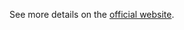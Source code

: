 {{tabs static
|name1=Overview
|link1=European Smash Circuit 2015
|name2=Ranking
|link2=European Smash Circuit 2015/Ranking
|This=2
}}

See more details on the [http://smasheurope.com/circuit/esc-2015-full-melee-rankings/ official website].
{{box|start|padding=1em}}
{{PRstart|title=After [[HFLAN Melee Edition]]|flag=true|score=true|diff=true|smw=true|score_right=true|extra=Qualifiers|extrastyle=text-align:right;}}
{{PRplayer|Armada|rank=1|chars=fox|flag=se|score=1,000|diff=NEW|extra=1}}
{{PRplayer|Amsah|rank=2|chars=sheik|flag=nl|score=800|diff=NEW|extra=1}}
{{PRplayer|Professor Pro|rank=3|chars=fox|flag=gb|score=650|diff=NEW|extra=1}}
{{PRplayer|Tekk|rank=4|chars=puff|flag=fr|score=575|diff=NEW|extra=1}}
{{PRplayer|Zhu|rank=5|chars=falco|flag=us|score=500|diff=NEW|extra=1}}
{{PRplayer|Fuzzyness|rank=5|chars=cf|flag=gb|score=500|diff=NEW|extra=1}}
{{PRplayer|Cyr|rank=7|chars=samus|flag=fr|score=400|diff=NEW|extra=1}}
{{PRplayer|Vanity Angel|rank=7|chars=peach|flag=gb|score=400|diff=NEW|extra=1}}
{{PRplayer|Samplay|rank=9|chars=falco|flag=fr|score=300|diff=NEW|extra=1}}
{{PRplayer|Mahie|rank=9|chars=marth|flag=fr|score=300|diff=NEW|extra=1}}
{{PRplayer|Baxon|rank=9|chars=falco|flag=fr|score=300|diff=NEW|extra=1}}
{{PRplayer|Djagof|rank=9|chars=cf|flag=fr|score=300|diff=NEW|extra=1}}
{{PRplayer|Qlex|rank=13|chars=|flag=fr|score=200|diff=NEW|extra=1}}
{{PRplayer|Aether|rank=13|chars=|flag=fr|score=200|diff=NEW|extra=1}}
{{PRplayer|Charlon|rank=13|chars=|flag=fr|score=200|diff=NEW|extra=1}}
{{PRplayer|Fauster|rank=13|chars=|flag=fr|score=200|diff=NEW|extra=1}}
{{PRplayer|MISTRRLOVE|rank=17|chars=|flag=de|score=100|diff=NEW|extra=1}}
{{PRplayer|Seb|rank=17|chars=|flag=fr|score=100|diff=NEW|extra=1}}
{{PRplayer|Blayd|rank=17|chars=|flag=de|score=100|diff=NEW|extra=1}}
{{PRplayer|Jah Ridin'|rank=17|chars=|flag=ch|score=100|diff=NEW|extra=1}}
{{PRplayer|Ravenlord|rank=17|chars=|flag=de|score=100|diff=NEW|extra=1}}
{{PRplayer|Alox|rank=17|chars=|flag=fr|score=100|diff=NEW|extra=1}}
{{PRplayer|R23|rank=17|chars=|flag=gb|score=100|diff=NEW|extra=1}}
{{PRplayer|Alpha Dash|rank=17|chars=|flag=gb|score=100|diff=NEW|extra=1}}
{{PRplayer|Avalancer|rank=25|chars=|flag=nl|score=50|diff=NEW|extra=1}}
{{PRplayer|Mawacate|rank=25|chars=|flag=de|score=50|diff=NEW|extra=1}}
{{PRplayer|Aephage|rank=25|chars=|flag=fr|score=50|diff=NEW|extra=1}}
{{PRplayer|Jim Morrison|rank=25|chars=|flag=nl|score=50|diff=NEW|extra=1}}
{{PRplayer|Shloub|rank=25|chars=|flag=fr|score=50|diff=NEW|extra=1}}
{{PRplayer|Jon_ass|rank=25|chars=|flag=de|score=50|diff=NEW|extra=1}}
{{PRplayer|HaoTwo|rank=25|chars=|flag=gb|score=50|diff=NEW|extra=1}}
{{PRplayer|Leon|rank=25|chars=|flag=fr|score=50|diff=NEW|extra=1}}
{{PRend}}
{{box|break|padding=1em}}
{{PRstart|title=After [[Avalon M]]|flag=true|score=true|diff=true|smw=true|last=true|score_right=true|extra=Qualifiers|extrastyle=text-align:right;}}
{{PRplayer|Armada|rank=1|chars=fox,peach|flag=se|score=3,000|diff=0|extra=3}}
{{PRplayer|Tekk|rank=2|chars=jigglypuff|flag=fr|score=1,875|diff=0|extra=3}}
{{PRplayer|Amsah|rank=3|chars=sheik|flag=nl|score=1,800|diff=+|extra=2}}
{{PRplayer|reaper|rank=4|chars=marth|flag=de|score=1,350|diff=+|extra=3}}
{{PRplayer|Professor Pro|rank=5|chars=fox|flag=uk|score=1,050|diff=-|extra=2}}
{{PRplayer|Ice|rank=5|chars=fox|flag=de|score=1,050|diff=-|extra=2}}
{{PRplayer|Trifasia|rank=7|chars=peach|flag=es|score=1,000|diff=-|extra=2}}
{{PRplayer|Overtriforce|rank=8|chars=sheik|flag=es|score=875|diff=-|extra=2}}
{{PRplayer|Cyr|rank=9|chars=samus|flag=fr|score=800|diff=-|extra=2}}
{{PRplayer|Baxon|rank=9|chars=falco|flag=fr|score=800|diff=-|extra=3}}
{{PRplayer|Fauster|rank=9|chars=samus|flag=fr|score=800|diff=-|extra=4}}
{{PRplayer|Westballz|rank=9|chars=falco|flag=us|score=800|diff=-|extra=1}}
{{PRplayer|Lucky|rank=9|chars=fox|flag=us|score=800|diff=-|extra=1}}
{{PRplayer|Fuzzyness|rank=14|chars=falcon|flag=uk|score=700|diff=-|extra=2}}
{{PRplayer|Vanity Angel|rank=14|chars=peach|flag=uk|score=700|diff=+|extra=2}}
{{PRplayer|Jeapie|rank=14|chars=falcon|flag=nl|score=700|diff=-|extra=2}}
{{PRplayer|Samplay|rank=17|chars=falco|flag=fr|score=650|diff=-|extra=3}}
{{PRplayer|Salepate|rank=18|chars=marth|flag=fr|score=600|diff=+|extra=2}}
{{PRplayer|Adam|rank=18|chars=falco|flag=nl|score=600|diff=+|extra=2}}
{{PRplayer|Android|rank=20|chars=sheik|flag=se|score=575|diff=-|extra=1}}
{{PRplayer|Zgetto|rank=20|chars=fox|flag=nl|score=575|diff=+|extra=1}}
{{PRplayer|Zhu|rank=22|chars=falco|flag=us|score=500|diff=-|extra=1}}
{{PRplayer|Leffen|rank=22|chars=fox|flag=se|score=500|diff=-|extra=1}}
{{PRplayer|Zoler|rank=22|chars=fox|flag=se|score=500|diff=-|extra=2}}
{{PRplayer|Mahie|rank=25|chars=marth|flag=fr|score=400|diff=+|extra=2}}
{{PRplayer|Jah Ridin'|rank=25|chars=luigi|flag=ch|score=400|diff=-|extra=2}}
{{PRplayer|Däumling|rank=25|chars=ic|flag=de|score=400|diff=-|extra=1}}
{{PRplayer|Avalancer|rank=28|chars=|flag=nl|score=350|diff=-|extra=3}}
{{PRplayer|Djagof|rank=29|chars=cf|flag=fr|score=325|diff=-|extra=2}}
{{PRend}}
{{box|end}}
